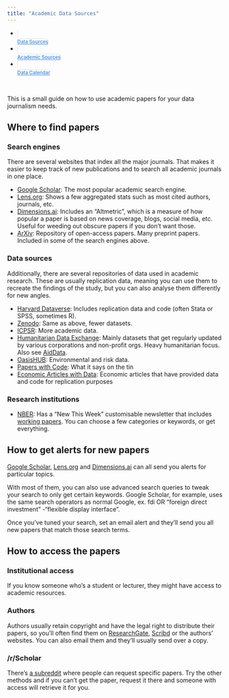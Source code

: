 ```yaml
---
title: "Academic Data Sources"
---
```


::: column-page-inset-right
```{=html}

<style type="text/css">
.nav-tabs {
  margin-top: 0.5rem;
  border-bottom: none;
}

.callout {
  margin-top: 0;
}

.nav-tabs .nav-link {
  text-align: center;
  margin-right: 15px;
  margin-top: 10px;
  width: 147px;
  font-size: 0.8em;
  font-weight: 600;
}


.nav-tabs .nav-link, 
.nav-tabs .nav-link.active, 
.nav-tabs .nav-item.show .nav-link {
  border: 1px solid  rgb(222, 226, 230);
  border-radius: 10px;
  color: rgb(80,146,221);
}
.nav-tabs .nav-link:hover {
   border-color: rgb(80,146,221);
   border-width: 1px;
} 

.nav-tabs .nav-link.active, 
.nav-tabs .nav-item.show .nav-link {
  border-color: rgb(80,146,221);
  border-width: 2px;
}


.nav-tabs .nav-link i {
  display: block;
  font-size: 3rem;
  color: rgb(80,146,221);
  margin-bottom: 5px;
}

.quarto-listing {
  margin-top: 2em;
}

.quarto-listing .listing-name,
.quarto-listing .listing-author {
  white-space: nowrap;
}

.quarto-listing .listing-actions-group h3 {
  margin-top: 0;
}

 
</style>

<ul id="index-chooser" class="nav nav-tabs" role="tablist">
  <li class="nav-item" role="presentation">
    <a class="nav-link" href="index.html">
      <i class="bi bi-table"></i>Data Sources
    </a>
  </li>
  <li class="nav-item" role="presentation">
    <a class="nav-link" href="academic.html">
      <i class="bi bi-mortarboard"></i>Academic Sources
    </a>
  </li>
  <li class="nav-item" role="presentation">
    <a class="nav-link" href="data-calendar.html">
      <i class="bi bi-calendar-week"></i>Data Calendar
    </a>
  </li>
</ul>

<br>

<script type="text/javascript">
document.addEventListener("DOMContentLoaded", function() {
  // get file name
  const filename = window.location.pathname.split("/").slice(-1)[0];

  // latch active
  const toolLinks = window.document.querySelectorAll("#index-chooser a");
  for (const tool of toolLinks) {
    if (filename && filename !== "index.html") {
      if (tool.href.endsWith(filename)) {
        tool.classList.add("active");
      } 
    } else {
      if (tool.href.endsWith("listing-filters.html")) {
        tool.classList.add("active");
      }
    }
  }
  
  // move heading into table
  <!-- document.querySelector(".listing-actions-group").prepend(document.querySelector("h3.unlisted")); -->
});

</script>
```
:::

This is a small guide on how to use academic papers for your data journalism needs.

## Where to find papers

### Search engines

There are several websites that index all the major journals. That makes it easier to keep track of new publications and to search all academic journals in one place.

- [Google Scholar](https://scholar.google.com/): The most popular academic search engine.
- [Lens.org](https://www.lens.org/lens/search/scholar/structured): Shows a few aggregated stats such as most cited authors, journals, etc.
- [Dimensions.ai](https://app.dimensions.ai/discover/publication): Includes an “Altmetric”, which is a measure of how popular a paper is based on news coverage, blogs, social media, etc. Useful for weeding out obscure papers if you don’t want those.
- [ArXiv](https://arxiv.org/): Repository of open-access papers. Many preprint papers. Included in some of the search engines above.

### Data sources

Additionally, there are several repositories of data used in academic research. These are usually replication data, meaning you can use them to recreate the findings of the study, but you can also analyse them differently for new angles.

- [Harvard Dataverse](https://dataverse.harvard.edu/dataverse/harvard?q=&types=dataverses%3Adatasets&sort=dateSort&order=desc&page=1): Includes replication data and code (often Stata or SPSS, sometimes R).
- [Zenodo](https://zenodo.org/): Same as above, fewer datasets.
- [ICPSR](https://www.icpsr.umich.edu/web/ICPSR/search/studies?start=0&sort=DATEUPDATED%20desc&RESTRICTED_DATA_TYPE=Public%20Use&ARCHIVE=ICPSR&PUBLISH_STATUS=PUBLISHED&rows=50&q=): More academic data.
- [Humanitarian Data Exchange](https://data.humdata.org/search?q=&ext_page_size=100): Mainly datasets that get regularly updated by various corporations and non-profit orgs. Heavy humanitarian focus. Also see [AidData](https://www.aiddata.org/datasets).
- [OasisHUB](https://oasishub.co/dataset?q=&sort=metadata_modified+desc): Environmental and risk data.
- [Papers with Code](https://paperswithcode.com/): What it says on the tin
- [Economic Articles with Data](https://ejd.econ.mathematik.uni-ulm.de/): Economic articles that have provided data and code for replication purposes

### Research institutions

- [NBER](https://www.nber.org/): Has a “New This Week” customisable newsletter that includes [working papers](https://www.nber.org/papers?page=1&perPage=50&sortBy=public_date). You can choose a few categories or keywords, or get everything.
    

## How to get alerts for new papers

[Google Scholar](https://academicanswers.waldenu.edu/faq/134432), [Lens.org](https://support.lens.org/knowledge-base/saved-queries/) and [Dimensions.ai](https://plus.dimensions.ai/support/solutions/articles/23000018788-how-can-i-get-alerts-on-new-publications-or-grants-for-my-search-) can all send you alerts for particular topics.

With most of them, you can also use advanced search queries to tweak your search to only get certain keywords. Google Scholar, for example, uses the same search operators as normal Google, ex. fdi OR "foreign direct investment" -"flexible display interface".

Once you’ve tuned your search, set an email alert and they’ll send you all new papers that match those search terms.

## How to access the papers

### Institutional access

If you know someone who’s a student or lecturer, they might have access to academic resources.

### Authors

Authors usually retain copyright and have the legal right to distribute their papers, so you’ll often find them on [ResearchGate](https://www.researchgate.net/), [Scribd](https://www.scribd.com/) or the authors’ websites. You can also email them and they’ll usually send over a copy.

<!-- ## Sci-Hub -->

<!-- [Sci-Hub](https://sci-hub.se/) is a website that uses academic logins donated by researchers to automatically retrieve the papers you need. Just paste the URL or DOI of the paper you’re trying to access, and Sci-Hub will retrieve the paper for you. -->

<!-- Note that no new papers are being added to the database while the creator awaits a court hearing. Most stuff before 2020 should be available though. -->

<!-- Also try [Library Genesis](https://www.libgen.is/scimag/), a website associated with Sci-Hub, as well as [Z-Library](https://booksc.org/). -->

### /r/Scholar

There’s [a subreddit](https://www.reddit.com/r/Scholar/) where people can request specific papers. Try the other methods and if you can’t get the paper, request it there and someone with access will retrieve it for you.